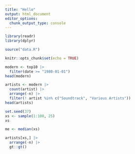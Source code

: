 ```yaml
---
title: "Hello"
output: html_document
editor_options:
  chunk_output_type: console
---
```



```r
library(readr)
library(dplyr)

source("data.R")

knitr::opts_chunk$set(echo = TRUE)
```




```r
modern <- top10 |>
  filter(date >= "1980-01-01")
head(modern)
```

```r
artists <- modern |>
  count(artist) |>
  arrange(-n) |>
  filter(! artist %in% c("Soundtrack", "Various Artists"))
head(artists)
```

```r
set.seed(37)
xs <- sample(1:100, 25)
xs
```


```r
me <- median(xs)
```

```r
artists[xs,] |>
  arrange(-n) |>
  gt::gt()
```